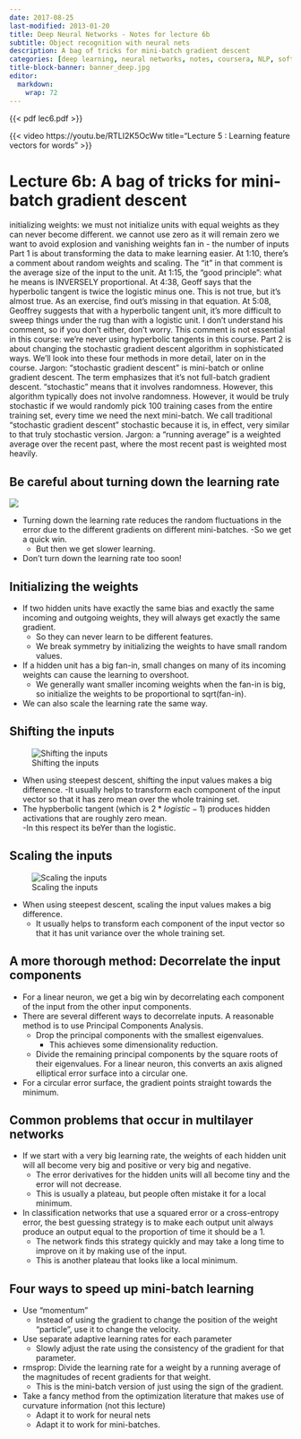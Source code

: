```yaml
---
date: 2017-08-25
last-modified: 2013-01-20
title: Deep Neural Networks - Notes for lecture 6b
subtitle: Object recognition with neural nets
description: A bag of tricks for mini-batch gradient descent 
categories: [deep learning, neural networks, notes, coursera, NLP, softmax] 
title-block-banner: banner_deep.jpg
editor: 
  markdown: 
    wrap: 72
---
```


::: column-margin
{{< pdf lec6.pdf >}}
:::

::: column-margin
{{< video https://youtu.be/RTLI2K5OcWw  title="Lecture 5 : Learning feature vectors for words" >}}
:::

# Lecture 6b: A bag of tricks for mini-batch gradient descent 

initializing weights: 
we must not initialize units with equal weights as they can never become different. 
we cannot use zero as it will remain zero 
we want to avoid explosion and vanishing weights 
fan in - the number of inputs  
Part 1 is about transforming the data to make learning easier. 
At 1:10, there's a comment about random weights and scaling. The "it" in that comment is the average size of the input to the unit. 
At 1:15, the "good principle": what he means is INVERSELY proportional. 
At 4:38, Geoff says that the hyperbolic tangent is twice the logistic minus one. This is not true, but it's almost true. As an exercise, find out's missing in that equation. 
At 5:08, Geoffrey suggests that with a hyperbolic tangent unit, it's more difficult to sweep things under the rug than with a logistic unit. I don't understand his comment, so if you don't either, don't worry. This comment is not essential in this course: we're never using hyperbolic tangents in this course. 
Part 2 is about changing the stochastic gradient descent algorithm in sophisticated ways. We'll look into these four methods in more detail, later on in the course. 
Jargon: "stochastic gradient descent" is mini-batch or online gradient descent. 
The term emphasizes that it's not full-batch gradient descent. 
"stochastic" means that it involves randomness. However, this algorithm typically does not involve randomness. 
However, it would be truly stochastic if we would randomly pick 100 training cases from the entire training set, every time we need the next mini-batch. 
We call traditional "stochastic gradient descent" stochastic because it is, in effect, very similar to that truly stochastic version. 
Jargon: a "running average" is a weighted average over the recent past, where the most recent past is weighted most heavily. 




## Be careful about turning down the learning rate 

::: column-margin

![](learning_rate_variance.png)
:::

- Turning down the learning rate reduces the random fluctuations in the error due to the different gradients on different mini-batches. 
  -So we get a quick win. 
  - But then we get slower learning. 
- Don’t turn down the learning rate too soon! 

## Initializing the weights 

- If two hidden units have exactly the same bias and exactly the same incoming and outgoing weights, they will always get exactly the same gradient.  
  - So they can never learn to be different features. 
  - We break symmetry by initializing the weights to have small random values. 
- If a hidden unit has a big fan-in, small changes on many of its incoming weights can cause the learning to overshoot. 
  - We generally want smaller incoming weights when the fan-in is big, so initialize the weights to be proportional to sqrt(fan-in). 
- We can also scale the learning rate the same way. 

## Shifting the inputs

::: column-margin
![Shifting the inputs](shifting_inputs.png)
:::

- When using steepest descent, shifting  the input values makes a big difference. 
  -It usually helps to transform each component of the input vector so that it has zero mean over the whole training set.  
- The hypberbolic tangent (which is $2*logistic -1$) produces hidden activations that are roughly zero mean.  
  -In this respect its beYer than the logistic.  

## Scaling the inputs 

::: column-margin
![Scaling the inputs](scaling_inputs.png)
:::

- When using steepest descent, scaling  the input values makes a big difference. 
  - It usually helps to transform each component of the input vector so that it has unit variance over the whole training set.  

## A more thorough method: Decorrelate the input components 

- For a linear  neuron, we get a big win by decorrelating each component of the input from the other input components. 
- There are several different ways to decorrelate inputs. A reasonable method is to use Principal Components Analysis. 
  - Drop the principal components with the smallest eigenvalues. 
    - This achieves some dimensionality reduction. 
  - Divide the remaining principal components by the square roots of their eigenvalues. For a linear neuron,  this  converts an axis aligned elliptical error surface into a circular one. 
- For a circular error surface, the gradient points straight towards the minimum.  

## Common problems that occur in multilayer networks 

- If we start with a very big learning rate, the weights of each hidden unit will all become very big and  positive or very big and negative. 
  - The error derivatives for the hidden units will all become tiny and the error will not decrease. 
  - This is usually a plateau, but people often mistake it for a local minimum. 
- In  classification networks that use a squared error or a cross-entropy error, the best guessing strategy is to make each output unit always produce an output equal to the proportion of time it should be a 1.  
  - The network finds this strategy quickly and may take a long time to improve on it by making use of the input.  
  - This is another plateau that looks like a local minimum.  
  
## Four ways to speed up mini-batch learning 

- Use “momentum” 
  - Instead of using the gradient to change the position of the weight “particle”, use it to change the velocity.  
- Use separate adaptive learning rates for each parameter 
  - Slowly adjust the rate using the consistency of the gradient for that parameter. 
- rmsprop: Divide the learning rate for a weight by a running average of the magnitudes of recent gradients for that weight. 
  - This is the mini-batch version of just using the sign of the gradient.  
- Take a fancy method from the optimization literature that makes use of curvature information (not this lecture) 
  - Adapt it to work for neural nets 
  - Adapt it to work for mini-batches. 

